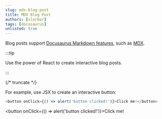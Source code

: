 ```yaml
---
slug: mdx-blog-post
title: MDX Blog Post
authors: [slorber]
tags: [docusaurus]
unlisted: true
---
```


Blog posts support [Docusaurus Markdown features](https://docusaurus.io/docs/markdown-features), such as [MDX](https://mdxjs.com/).

:::tip

Use the power of React to create interactive blog posts.

:::

{/* truncate */}

For example, use JSX to create an interactive button:

```js
<button onClick={() => alert('button clicked!')}>Click me!</button>
```

<button onClick={() => alert('button clicked!')}>Click me!</button>
